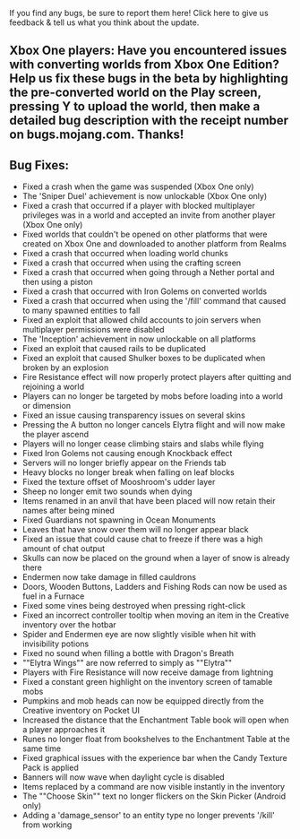 If you find any bugs, be sure to report them here! Click here to give us feedback & tell us what you think about the update.

## **Xbox One players:** Have you encountered issues with converting worlds from Xbox One Edition? Help us fix these bugs in the beta by highlighting the pre-converted world on the Play screen, pressing Y to upload the world, then make a detailed bug description with the receipt number on bugs.mojang.com. Thanks!

  
## **Bug Fixes:**

-   Fixed a crash when the game was suspended (Xbox One only)
-   The 'Sniper Duel' achievement is now unlockable (Xbox One only)
-   Fixed a crash that occurred if a player with blocked multiplayer privileges was in a world and accepted an invite from another player (Xbox One only)
-   Fixed worlds that couldn't be opened on other platforms that were created on Xbox One and downloaded to another platform from Realms
-   Fixed a crash that occurred when loading world chunks
-   Fixed a crash that occurred when using the crafting screen
-   Fixed a crash that occurred when going through a Nether portal and then using a piston
-   Fixed a crash that occurred with Iron Golems on converted worlds
-   Fixed a crash that occurred when using the '/fill' command that caused to many spawned entities to fall
-   Fixed an exploit that allowed child accounts to join servers when multiplayer permissions were disabled
-   The 'Inception' achievement in now unlockable on all platforms
-   Fixed an exploit that caused rails to be duplicated
-   Fixed an exploit that caused Shulker boxes to be duplicated when broken by an explosion
-   Fire Resistance effect will now properly protect players after quitting and rejoining a world
-   Players can no longer be targeted by mobs before loading into a world or dimension
-   Fixed an issue causing transparency issues on several skins
-   Pressing the A button no longer cancels Elytra flight and will now make the player ascend
-   Players will no longer cease climbing stairs and slabs while flying
-   Fixed Iron Golems not causing enough Knockback effect
-   Servers will no longer briefly appear on the Friends tab
-   Heavy blocks no longer break when falling on leaf blocks
-   Fixed the texture offset of Mooshroom's udder layer
-   Sheep no longer emit two sounds when dying
-   Items renamed in an anvil that have been placed will now retain their names after being mined
-   Fixed Guardians not spawning in Ocean Monuments
-   Leaves that have snow over them will no longer appear black
-   Fixed an issue that could cause chat to freeze if there was a high amount of chat output
-   Skulls can now be placed on the ground when a layer of snow is already there
-   Endermen now take damage in filled cauldrons
-   Doors, Wooden Buttons, Ladders and Fishing Rods can now be used as fuel in a Furnace
-   Fixed some vines being destroyed when pressing right-click
-   Fixed an incorrect controller tooltip when moving an item in the Creative inventory over the hotbar
-   Spider and Endermen eye are now slightly visible when hit with invisibility potions
-   Fixed no sound when filling a bottle with Dragon's Breath
-   ""Elytra Wings"" are now referred to simply as ""Elytra""
-   Players with Fire Resistance will now receive damage from lightning
-   Fixed a constant green highlight on the inventory screen of tamable mobs
-   Pumpkins and mob heads can now be equipped directly from the Creative inventory on Pocket UI
-   Increased the distance that the Enchantment Table book will open when a player approaches it
-   Runes no longer float from bookshelves to the Enchantment Table at the same time
-   Fixed graphical issues with the experience bar when the Candy Texture Pack is applied
-   Banners will now wave when daylight cycle is disabled
-   Items replaced by a command are now visible instantly in the inventory
-   The ""Choose Skin"" text no longer flickers on the Skin Picker (Android only)
-   Adding a 'damage\_sensor' to an entity type no longer prevents '/kill' from working